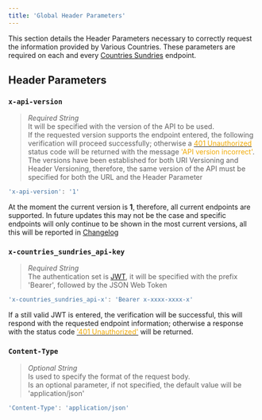 ```yaml
---
title: 'Global Header Parameters'
---
```


This section details the Header Parameters necessary to correctly request the information provided by Various Countries. These parameters are required on each and every [Countries Sundries](http://countries-sundries-api.com/) endpoint.

## Header Parameters

### `x-api-version`
>_Required String_\
It will be specified with the version of the API to be used.\
If the requested version supports the endpoint entered, the following verification will proceed successfully; otherwise a [<span style="color: #f0a802;">401 Unauthorized</span>](https://developer.mozilla.org/en-US/docs/Web/HTTP/Status/401) status code will be returned with the message <span style="color: #f0a802;">'API version incorrect'</span>.
The versions have been established for both URI Versioning and Header Versioning, therefore, the same version of the API must be specified for both the URL and the Header Parameter

```js
'x-api-version': '1'
```

At the moment the current version is **1**, therefore, all current endpoints are supported. In future updates this may not be the case and specific endpoints will only continue to be shown in the most current versions, all this will be reported in [Changelog](/docs/changelog/changelog)


### `x-countries_sundries_api-key`
>_Required String_\
The authentication set is [JWT](https://jwt.io/), it will be specified with the prefix 'Bearer', followed by the JSON Web Token

```js
'x-countries_sundries_api-x': 'Bearer x-xxxx-xxxx-x'
```
If a still valid JWT is entered, the verification will be successful, this will respond with the requested endpoint information; otherwise a response with the status code [<span style="color: #f0a802;">'401 Unauthorized'</span>](https://developer.mozilla.org/en-US/docs/Web/HTTP/Status/401) will be returned.


### `Content-Type`
>_Optional String_\
Is used to specify the format of the request body.\
Is an optional parameter, if not specified, the default value will be 'application/json'

```js
'Content-Type': 'application/json'
```